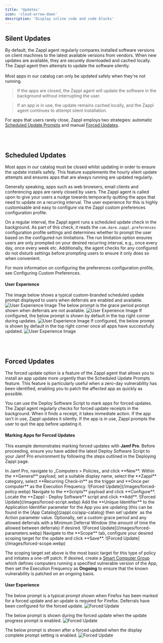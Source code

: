 ```yaml
---
title: 'Updates'
icon: 'cloud-arrow-down'
description: 'Display inline code and code blocks'
---
```


## Silent Updates

By default, the Zappl agent regularly compares installed software versions on client machines to the latest available versions from vendors. When new updates are available, they are securely downloaded and cached locally. The Zappl agent then attempts to update the software silently.<br /><br />Most apps in our catalog can only be updated safely when they're not running.
>If the apps are closed, the Zappl agent will update the software in the background without interrupting the user.

>If an app is in use, the update remains cached locally, and the Zappl agent continues to attempt silent installation.

For apps that users rarely close, Zappl employs two strategies: automatic [Scheduled Update Prompts](https://www.notion.so/Scheduled-Update-Prompts-6b92584cccf9456dbb839ad773b287dd?pvs=21) and manual [Forced Updates](https://www.notion.so/Forced-Updates-f9078e6dd5a146a9be06c01c3f1ed2e3?pvs=21).

<br /><br />

## Scheduled Updates
<Info>Most apps in our catalog must be closed whilst updating in order to ensure the update installs safely. This feature supplements the hourly silent update attempts and ensures apps that are always running are updated regularly.</Info>

Generally speaking, apps such as web browsers, email clients and conferencing apps are rarely closed by users. The Zappl agent is called upon to give your users a nudge towards temporarily quitting the apps that need to update on a recurring interval. The user experience for this is highly customisable and easy to configure via the Zappl custom preferences configuration profile.

On a regular interval, the Zappl agent runs a scheduled update check in the background. As part of this check, it reads the `com.dare.zappl.preferences` configuration profile settings and determines whether to prompt the user based on the configured run limitations. The run limitation option ensures users are only prompted on your desired recurring interval, e.g., once every day, once every week etc. Additionally, the agent checks for any configured do not disturb settings before prompting users to ensure it only does so when convenient.

<Info>For more information on configuring the preferences configuration profile, see Configuring Custom Preferences.</Info>


#### User Experience
The image below shows a typical custom-branded scheduled update prompt displayed to users when deferrals are enabled and available.
![User Experience Image](/images/ux-deferral-prompt.webp)
The below prompt is the grace period prompt shown when deferrals are not available.
![User Experience Image](/images/ux-no-deferral.webp)
If configured, the below prompt is shown by default in the top right corner during updates.
![User Experience Image](/images/ux-update-progress.webp)
If configured, the below prompt is shown by default in the top right corner once all apps have successfully updated.
![User Experience Image](/images/ux-update-complete.webp)

<br /><br />

## Forced Updates
<Info>The forced update option is a feature of the Zappl agent that allows you to install an app update more urgently than the Scheduled Update Prompts feature. This feature is particularly useful when a zero-day vulnerability has been identified, enabling you to patch the affected app as quickly as possible.</Info>

You can use the Deploy Software Script to mark apps for forced updates. The Zappl agent regularly checks for forced update receipts in the background. When it finds a receipt, it takes immediate action. If the app isn't in use, Zappl updates it silently. If the app is in use, Zappl prompts the user to quit the app before updating it.

#### Marking Apps for Forced Updates
<Info>This example demonstrates marking forced updates with **Jamf Pro**. Before proceeding, ensure you have added the latest Deploy Software Script to your Jamf Pro environment by following the steps outlined in the Deploying Zappl page.</Info>

<Steps>
    <Step>
        In Jamf Pro, navigate to _Computers > Policies_ and click **New**.
    </Step>
    <Step>
        Within the **General** payload, set a suitable display name, select the **Zappl** category, select **Recurring Check-in** as the trigger and **Once per computer** as the Execution Frequency.
        ![Forced Update](/images/forced-policy.webp)
    </Step>
    <Step>
        Navigate to the **Scripts** payload and click **Configure**.
    </Step>
    <Step>
        Locate the **Zappl - Deploy Software** script and click **Add**.
        ![Forced Update](/images/forced-script.webp)
    </Step>
    <Step>
        Add the **Unique Identifier** to the Application Identifier parameter for the App you are updating (this can be found in the [App Catalog](zappl.co/app-catalog) then set`update` as the Action parameter value. Optionally, set a custom grace period and any allowed deferrals with a Minimum Deferral Window (the amount of time the allowed between deferrals) if desired.
        ![Forced Update](/images/forced-parameters.webp)
    </Step>
    <Step>
        Navigate to the **Scope** tab, configure your desired scoping target for the update and click **Save**.
        ![Forced Update](/images/forced-scope.webp)
    </Step>
</Steps>

<Info>The scoping target set above is the most basic target for this type of policy and initiates a one-off patch. If desired, create a [Smart Computer Group](https://learn.jamf.com/en-US/bundle/jamf-pro-documentation-11.9.0/page/Smart_Groups.html#ID-00032060) which defines computers running a specified vulnerable version of the App, then set the Execution Frequency as **Ongoing** to ensure that the known vulnerability is patched on an ongoing basis.</Info>

#### User Experience
The below prompt is a typical prompt shown when Firefox has been marked for a forced update and an update is required for Firefox. Deferrals have been configured for the forced update.
![Forced Update](/images/ux-forced-prompt.webp)

The below prompt is shown during the forced update when the update progress prompt is enabled.
![Forced Update](/images/ux-forced-update.webp)

The below prompt is shown after a forced updated when the display complete prompt setting is enabled.
![Forced Update](/images/ux-forced-complete.webp)